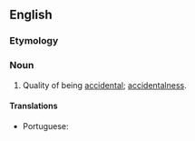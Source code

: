 ==English==

===Etymology===
{{suffix|accident|ality|lang=en}}

===Noun===
{{head|en|noun}}

# Quality of being [[accidental]]; [[accidentalness]].

====Translations====
{{trans-top|quality of being accidental}}
* Portuguese: {{t|pt|acidentalidade|f}}
{{trans-mid}}
{{trans-bottom}}